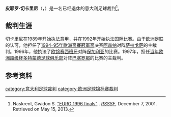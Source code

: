 {{Expand language|time=2017-03-05T01:03:05+00:00}}
{{Infobox football official
| name = 皮耶罗·切卡里尼
| birth_date = {{birth date and age|1953|10|20|mf=y}}
| birth_place = [[意大利|意大利]][[里窝那|里窝那]]
| otheroccupation = 财务顾问
| role1 = [[裁判_(足球)|裁判]]
| league1 = [[意甲联赛|意甲联赛]]
| years1 = 1989–1999
| internationalyears1 = 1992–1999
| confederation1 = [[FIFA国际裁判名录|国际足联]]
| internationalrole1 = 裁判
}}
'''皮耶罗·切卡里尼'''（{{lang-it|Piero Ceccarini}}，{{bd|1953年|10月20日|catIdx=Ceccarini, Piero}}）是一名已经退休的意大利足球裁判<ref>Naskrent, Gwidon S. [http://www.rsssf.com/tables/96e-f.html "EURO 1996 finals"] {{WebCite|url=https://www.webcitation.org/6OWtnCWNo?url=http://www.rsssf.com/tables/96e-f.html |date=20140402084145 |dateformat=iso }}. ''[[Rec.Sport.Soccer_Statistics_Foundation|RSSSF]]'', December 7, 2001. Retrieved on May 15, 2013.</ref>。
==裁判生涯==
切卡里尼在1989年开始执法[[意甲|意甲]]，并在1992年开始执法国际比赛。由于[[欧洲足联|欧洲足联]]的认可，他担任了[[1994–95年歐洲盃賽冠軍盃|1994–95年歐洲盃賽冠軍盃]]决赛[[阿森纳足球俱乐部|阿森纳]]对阵[[皇家萨拉戈萨|萨拉戈萨]]的主裁判。1996年，他执法了[[1996年欧洲足球锦标赛|欧锦赛]][[西班牙国家足球队|西班牙]]对阵[[保加利亚国家足球队|保加利亚]]的比赛。1997年，担任[[1997年欧洲超级杯|当年欧洲超级杯]][[多特蒙德足球俱乐部|多特蒙德足球俱乐部]]对阵[[巴塞罗那足球俱乐部|巴塞罗那]]的比赛的主裁判。
==参考资料==
{{reflist}}
[[category:意大利足球裁判|category:意大利足球裁判]]
[[category:欧洲足球锦标赛裁判|category:欧洲足球锦标赛裁判]]